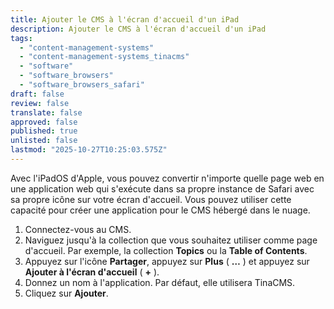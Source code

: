 ```yaml
---
title: Ajouter le CMS à l'écran d'accueil d'un iPad
description: Ajouter le CMS à l'écran d'accueil d'un iPad
tags:
  - "content-management-systems"
  - "content-management-systems_tinacms"
  - "software"
  - "software_browsers"
  - "software_browsers_safari"
draft: false
review: false
translate: false
approved: false
published: true
unlisted: false
lastmod: "2025-10-27T10:25:03.575Z"
---
```


Avec l'iPadOS d'Apple, vous pouvez convertir n'importe quelle page web en une application web qui s'exécute dans sa propre instance de Safari avec sa propre icône sur votre écran d'accueil. Vous pouvez utiliser cette capacité pour créer une application pour le CMS hébergé dans le nuage.

1. Connectez-vous au CMS.
2. Naviguez jusqu'à la collection que vous souhaitez utiliser comme page d'accueil. Par exemple, la collection **Topics** ou la **Table of Contents**.
3. Appuyez sur l'icône **Partager**, appuyez sur **Plus** ( **…** ) et appuyez sur **Ajouter à l'écran d'accueil** ( **+** ).
4. Donnez un nom à l'application. Par défaut, elle utilisera TinaCMS.
5. Cliquez sur **Ajouter**.
